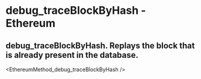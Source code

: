 # debug_traceBlockByHash - Ethereum

## debug_traceBlockByHash. Replays the block that is already present in the database.


<EthereumMethod_debug_traceBlockByHash />
